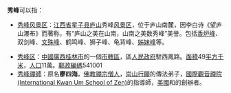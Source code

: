 '''秀峰'''可以指：

* [[秀峰风景区|秀峰风景区]]：[[江西省|江西省]][[星子县|星子县]][[庐山|庐山]]秀峰[[风景区|风景区]]，位于庐山南麓，因李白诗《望庐山瀑布》而著称，有“庐山之美在山南，山南之美数秀峰”美誉。包括[[香炉峰|香炉峰]]、双剑峰、[[文殊峰|文殊峰]]、鹤鸣峰、狮子峰、龟背峰、[[姊妹峰|姊妹峰]]等。

* [[秀峰区|秀峰区]]：[[中國|中國]][[廣西|廣西]][[桂林市|桂林市]]的一個[[市轄區|市轄區]]，區[[人民政府|人民政府]]駐西鳳路。[[面積|面積]]49[[平方千米|平方千米]]，[[人口|人口]]11萬。[[郵政編碼|郵政編碼]]541001
* [[秀峰禪師|秀峰禪師]]：原名'''廖四海'''，[[佛教|佛教]][[禪宗|禪宗]][[僧人|僧人]]，[[崇山行願|崇山行願]]的傳法弟子，[[國際觀音禪院|國際觀音禪院(International Kwan Um School of Zen)]]的指導師，[[美國|美國]]{{link-en|Providence禪中心|Providence Zen Center}}和{{link-en|Cambridge禪中心|Cambridge Zen Center}}的創辦者。

{{disambig|CAT=二字消歧义}}